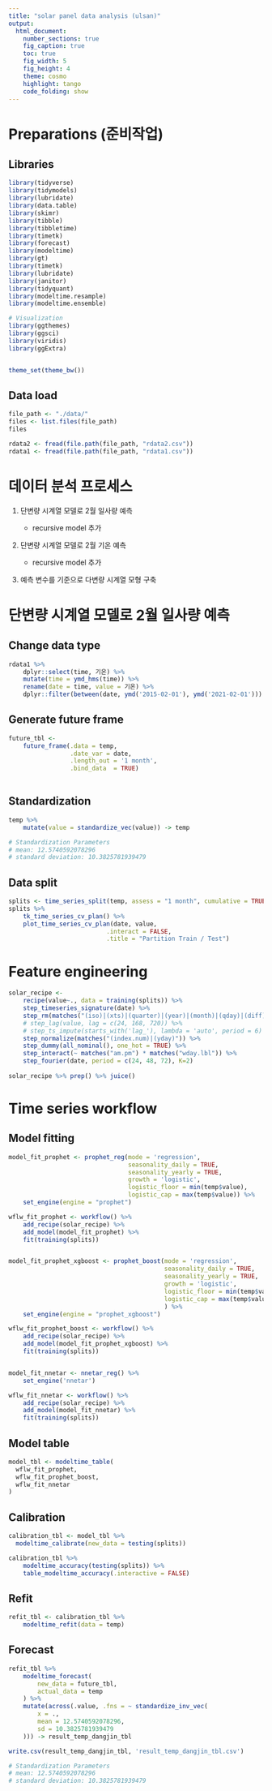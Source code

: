 ```yaml
---
title: "solar panel data analysis (ulsan)"
output:
  html_document:
    number_sections: true
    fig_caption: true
    toc: true
    fig_width: 5
    fig_height: 4
    theme: cosmo
    highlight: tango
    code_folding: show
---
```


# Preparations (준비작업)

## Libraries

```r
library(tidyverse)
library(tidymodels)
library(lubridate)
library(data.table)
library(skimr)
library(tibble)
library(tibbletime)
library(timetk)
library(forecast)
library(modeltime)
library(gt)
library(timetk)
library(lubridate)
library(janitor)
library(tidyquant)
library(modeltime.resample)
library(modeltime.ensemble)

# Visualization
library(ggthemes)
library(ggsci)
library(viridis)
library(ggExtra)


theme_set(theme_bw())
```

## Data load

```r
file_path <- "./data/"
files <- list.files(file_path)
files
```

```r
rdata2 <- fread(file.path(file_path, "rdata2.csv"))
rdata1 <- fread(file.path(file_path, "rdata1.csv"))
```

# 데이터 분석 프로세스

1.  단변량 시계열 모델로 2월 일사량 예측

    -   recursive model 추가

2.  단변량 시계열 모델로 2월 기온 예측

    -   recursive model 추가

3.  예측 변수를 기준으로 다변량 시계열 모형 구축

# 단변량 시계열 모델로 2월 일사량 예측

## Change data type

```r
rdata1 %>%
    dplyr::select(time, 기온) %>% 
    mutate(time = ymd_hms(time)) %>% 
    rename(date = time, value = 기온) %>%  
    dplyr::filter(between(date, ymd('2015-02-01'), ymd('2021-02-01'))) -> temp
```

## Generate future frame

```r
future_tbl <- 
    future_frame(.data = temp,
                 .date_var = date,
                 .length_out = '1 month', 
                 .bind_data  = TRUE) 
    


```

## Standardization

```r
temp %>% 
    mutate(value = standardize_vec(value)) -> temp

# Standardization Parameters
# mean: 12.5740592078296
# standard deviation: 10.3825781939479
```

## Data split

```r
splits <- time_series_split(temp, assess = "1 month", cumulative = TRUE)
splits %>% 
    tk_time_series_cv_plan() %>% 
    plot_time_series_cv_plan(date, value,
                           .interact = FALSE, 
                           .title = "Partition Train / Test")
```

# Feature engineering

```r
solar_recipe <- 
    recipe(value~., data = training(splits)) %>% 
    step_timeseries_signature(date) %>% 
    step_rm(matches("(iso)|(xts)|(quarter)|(year)|(month)|(qday)|(diff)")) %>% 
    # step_lag(value, lag = c(24, 168, 720)) %>% 
    # step_ts_impute(starts_with('lag_'), lambda = 'auto', period = 6) %>% 
    step_normalize(matches("(index.num)|(yday)")) %>%
    step_dummy(all_nominal(), one_hot = TRUE) %>%
    step_interact(~ matches("am.pm") * matches("wday.lbl")) %>%
    step_fourier(date, period = c(24, 48, 72), K=2)
    
solar_recipe %>% prep() %>% juice()

```

# Time series workflow

## Model fitting

```r
model_fit_prophet <- prophet_reg(mode = 'regression',
                                 seasonality_daily = TRUE, 
                                 seasonality_yearly = TRUE, 
                                 growth = 'logistic',
                                 logistic_floor = min(temp$value),
                                 logistic_cap = max(temp$value)) %>%
    set_engine(engine = "prophet") 

wflw_fit_prophet <- workflow() %>% 
    add_recipe(solar_recipe) %>%
    add_model(model_fit_prophet) %>%
    fit(training(splits)) 


model_fit_prophet_xgboost <- prophet_boost(mode = 'regression',
                                           seasonality_daily = TRUE, 
                                           seasonality_yearly = TRUE, 
                                           growth = 'logistic',
                                           logistic_floor = min(temp$value),
                                           logistic_cap = max(temp$value)
                                           ) %>%
    set_engine(engine = "prophet_xgboost")

wflw_fit_prophet_boost <- workflow() %>% 
    add_recipe(solar_recipe) %>%
    add_model(model_fit_prophet_xgboost) %>% 
    fit(training(splits))


model_fit_nnetar <- nnetar_reg() %>% 
    set_engine('nnetar')

wflw_fit_nnetar <- workflow() %>% 
    add_recipe(solar_recipe) %>% 
    add_model(model_fit_nnetar) %>% 
    fit(training(splits))

```



## Model table
```r
model_tbl <- modeltime_table(
  wflw_fit_prophet, 
  wflw_fit_prophet_boost, 
  wflw_fit_nnetar
)
```

## Calibration

```r
calibration_tbl <- model_tbl %>% 
  modeltime_calibrate(new_data = testing(splits))
```

```r
calibration_tbl %>% 
    modeltime_accuracy(testing(splits)) %>%
    table_modeltime_accuracy(.interactive = FALSE)
```

## Refit

```r
refit_tbl <- calibration_tbl %>% 
    modeltime_refit(data = temp) 
```

## Forecast

```r
refit_tbl %>% 
    modeltime_forecast(
        new_data = future_tbl, 
        actual_data = temp 
    ) %>% 
    mutate(across(.value, .fns = ~ standardize_inv_vec(
        x = .,
        mean = 12.5740592078296,
        sd = 10.3825781939479
    ))) -> result_temp_dangjin_tbl

write.csv(result_temp_dangjin_tbl, 'result_temp_dangjin_tbl.csv')

# Standardization Parameters
# mean: 12.5740592078296
# standard deviation: 10.3825781939479
    
```




